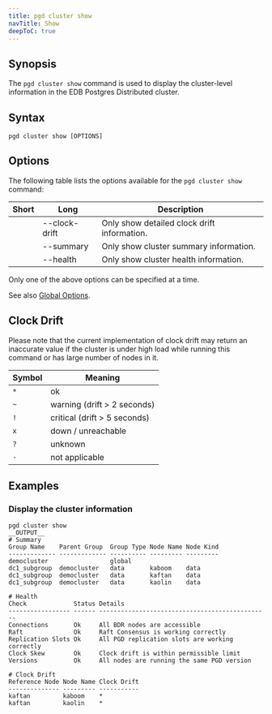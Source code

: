 ```yaml
---
title: pgd cluster show
navTitle: Show
deepToC: true
---
```


## Synopsis

The `pgd cluster show` command is used to display the cluster-level information in the EDB Postgres Distributed cluster.

## Syntax

```plaintext
pgd cluster show [OPTIONS]
```

## Options

The following table lists the options available for the `pgd cluster show` command:

| Short       | Long                | Description                                             |
|-------------|---------------------|---------------------------------------------------------|
|             | --clock-drift       | Only show detailed clock drift information.             |
|             | --summary           | Only show cluster summary information.                  |
|             | --health            | Only show cluster health information.                   |

Only one of the above options can be specified at a time.

See also [Global Options](/pgd/latest/reference/cli/command_ref/#global-options).

## Clock Drift

Please note that the current implementation of clock drift may return an
inaccurate value if the cluster is under high load while running this
command or has large number of nodes in it.

| Symbol | Meaning                      |
|--------|------------------------------|
| `*`    | ok                           |
| `~`    | warning (drift > 2 seconds)  |
| `!`    | critical (drift > 5 seconds) |
| `x`    | down / unreachable           |
| `?`    | unknown                      |
| `-`    | not applicable               |

## Examples

### Display the cluster information

```shell
pgd cluster show
__OUTPUT__
# Summary
Group Name    Parent Group  Group Type Node Name Node Kind
------------- ------------- ---------- --------- ---------
democluster                 global                        
dc1_subgroup  democluster   data       kaboom    data     
dc1_subgroup  democluster   data       kaftan    data     
dc1_subgroup  democluster   data       kaolin    data     

# Health
Check             Status Details                                        
----------------- ------ -----------------------------------------------
Connections       Ok     All BDR nodes are accessible                   
Raft              Ok     Raft Consensus is working correctly            
Replication Slots Ok     All PGD replication slots are working correctly
Clock Skew        Ok     Clock drift is within permissible limit        
Versions          Ok     All nodes are running the same PGD version     

# Clock Drift
Reference Node Node Name Clock Drift
-------------- --------- -----------
kaftan         kaboom    *          
kaftan         kaolin    *     
```
